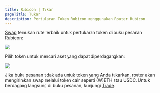 ```yaml
---
title: Rubicon | Tukar
pageTitle: Tukar
description: Pertukaran Token Rubicon menggunakan Router Rubicon
---
```


[Swap](https://app.rubicon.finance/swap) temukan rute terbaik untuk pertukaran token di buku pesanan Rubicon:

![](</assets/image(18).png>)

Pilih token untuk mencari aset yang dapat diperdagangkan:

![](</assets/image(89).png>)

Jika buku pesanan tidak ada untuk token yang Anda tukarkan, router akan mengirimkan swap melalui token cair seperti (W)ETH atau USDC. Untuk berdagang langsung di buku pesanan, kunjungi [Trade](/docs/guides/trade/trade).